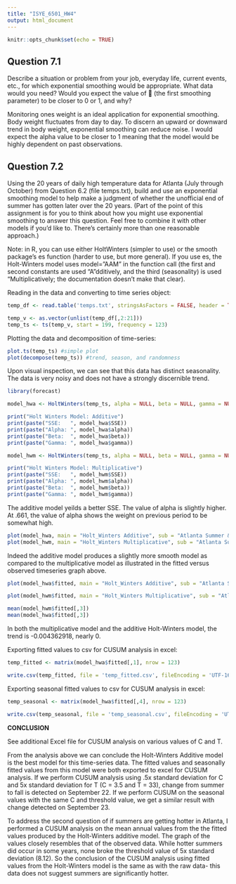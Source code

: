 ```yaml
---
title: "ISYE_6501_HW4"
output: html_document
---
```


```r
knitr::opts_chunk$set(echo = TRUE)
```
## Question 7.1

Describe a situation or problem from your job, everyday life, current events, etc., for which exponential smoothing would be appropriate. What data would you need? Would you expect the value of  (the first smoothing parameter) to be closer to 0 or 1, and why?

Monitoring ones weight is an ideal application for exponential smoothing.  Body weight fluctuates from day to day. To discern an upward or downward trend in body weight, exponential smoothing can reduce noise. I would expect the alpha value to be closer to 1 meaning that the model would be highly dependent on past observations.

## Question 7.2

Using the 20 years of daily high temperature data for Atlanta (July through October) from Question 6.2 (file temps.txt), build and use an exponential smoothing model to help make a judgment of whether the unofficial end of summer has gotten later over the 20 years.  (Part of the point of this assignment is for you to think about how you might use exponential smoothing to answer this question. Feel free to combine it with other models if you’d like to. There’s certainly more than one reasonable approach.) 

Note: in R, you can use either HoltWinters (simpler to use) or the smooth package’s es function (harder to use, but more general).  If you use es, the Holt-Winters model uses model=”AAM” in the function call (the first and second constants are used “A”dditively, and the third (seasonality) is used “Multiplicatively; the documentation doesn’t make that clear). 

Reading in the data and converting to time series object:
```r
temp_df <- read.table('temps.txt', stringsAsFactors = FALSE, header = TRUE)

temp_v <- as.vector(unlist(temp_df[,2:21]))
temp_ts <- ts(temp_v, start = 199, frequency = 123)
```

Plotting the data and decomposition of time-series:
```r
plot.ts(temp_ts) #simple plot
plot(decompose(temp_ts)) #trend, season, and randomness
```
Upon visual inspection, we can see that this data has distinct seasonality.  The data is very noisy and does not have a strongly discernible trend.
```r
library(forecast)

model_hwa <- HoltWinters(temp_ts, alpha = NULL, beta = NULL, gamma = NULL, seasonal = "additive")

print("Holt Winters Model: Additive") 
print(paste("SSE:   ", model_hwa$SSE))
print(paste("Alpha: ", model_hwa$alpha))
print(paste("Beta:  ", model_hwa$beta))
print(paste("Gamma: ", model_hwa$gamma))

model_hwm <- HoltWinters(temp_ts, alpha = NULL, beta = NULL, gamma = NULL, seasonal = "multiplicative")

print("Holt Winters Model: Multiplicative") 
print(paste("SSE:   ", model_hwm$SSE))
print(paste("Alpha: ", model_hwm$alpha))
print(paste("Beta:  ", model_hwm$beta))
print(paste("Gamma: ", model_hwm$gamma))
```
The additive model yeilds a better SSE.  The value of alpha is slightly higher.  At .661, the value of alpha shows the weight on previous period to be somewhat high.
```r
plot(model_hwa, main = "Holt_Winters Additive", sub = "Atlanta Summer & Fall Temps 1996-2015")
plot(model_hwm, main = "Holt_Winters Multiplicative", sub = "Atlanta Summer & Fall Temps 1996-2015")
```
Indeed the additive model produces a slightly more smooth model as compared to the multiplicative model as illustrated in the fitted versus observed timeseries graph above.
```r
plot(model_hwa$fitted, main = "Holt_Winters Additive", sub = "Atlanta Summer & Fall Temps 1996-2015")

plot(model_hwm$fitted, main = "Holt_Winters Multiplicative", sub = "Atlanta Summer & Fall Temps 1996-2015")
```
```r
mean(model_hwm$fitted[,3])
mean(model_hwa$fitted[,3])
```
In both the multiplicative model and the additive Holt-Winters model, the trend is -0.004362918, nearly 0.

Exporting fitted values to csv for CUSUM analysis in excel:
```r
temp_fitted <- matrix(model_hwa$fitted[,1], nrow = 123)

write.csv(temp_fitted, file = 'temp_fitted.csv', fileEncoding = 'UTF-16LE')
```

Exporting seasonal fitted values to csv for CUSUM analysis in excel:
```r
temp_seasonal <- matrix(model_hwa$fitted[,4], nrow = 123)

write.csv(temp_seasonal, file = 'temp_seasonal.csv', fileEncoding = 'UTF-16LE')
```

**CONCLUSION** 

See additional Excel file for CUSUM analysis on various values of C and T.

From the analysis above we can conclude the Holt-Winters Additive model is the best model for this time-series data. The fitted values and seasonally fitted values from this model were both exported to excel for CUSUM analysis. If we perform CUSUM analysis using .5x standard deviation for C and 5x standard deviation for T (C = 3.5 and T = 33), change from summer to fall is detected on September 22. If we perform CUSUM on the seasonal values with the same C and threshold value, we get a similar result with change detected on September 23. 

To address the second question of if summers are getting hotter in Atlanta, I performed a CUSUM analysis on the mean annual values from the the fitted values produced by the Holt-Winters additive model. The graph of the values closely resembles that of the observed data. While hotter summers did occur in some years, none broke the threshold value of 5x standard deviation (8.12). So the conclusion of the CUSUM analysis using fitted values from the Holt-Winters model is the same as with the raw data- this data does not suggest summers are significantly hotter.

